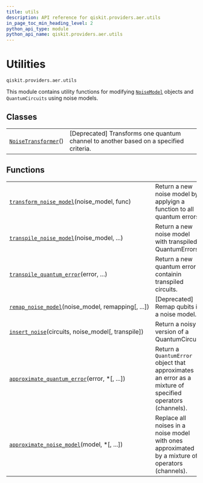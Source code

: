 ```yaml
---
title: utils
description: API reference for qiskit.providers.aer.utils
in_page_toc_min_heading_level: 2
python_api_type: module
python_api_name: qiskit.providers.aer.utils
---
```


<span id="module-qiskit.providers.aer.utils" />

<span id="aer-utils" />

<span id="utilities-qiskit-providers-aer-utils" />

# Utilities

`qiskit.providers.aer.utils`

This module contains utility functions for modifying [`NoiseModel`](qiskit.providers.aer.noise.NoiseModel "qiskit.providers.aer.noise.NoiseModel") objects and `QuantumCircuits` using noise models.

## Classes

|                                                                                                                   |                                                                                        |
| ----------------------------------------------------------------------------------------------------------------- | -------------------------------------------------------------------------------------- |
| [`NoiseTransformer`](qiskit.providers.aer.utils.NoiseTransformer "qiskit.providers.aer.utils.NoiseTransformer")() | \[Deprecated] Transforms one quantum channel to another based on a specified criteria. |

## Functions

|                                                                                                                                                               |                                                                                                           |
| ------------------------------------------------------------------------------------------------------------------------------------------------------------- | --------------------------------------------------------------------------------------------------------- |
| [`transform_noise_model`](qiskit.providers.aer.utils.transform_noise_model "qiskit.providers.aer.utils.transform_noise_model")(noise\_model, func)            | Return a new noise model by applyign a function to all quantum errors.                                    |
| [`transpile_noise_model`](qiskit.providers.aer.utils.transpile_noise_model "qiskit.providers.aer.utils.transpile_noise_model")(noise\_model, ...)             | Return a new noise model with transpiled QuantumErrors.                                                   |
| [`transpile_quantum_error`](qiskit.providers.aer.utils.transpile_quantum_error "qiskit.providers.aer.utils.transpile_quantum_error")(error, ...)              | Return a new quantum error containin transpiled circuits.                                                 |
| [`remap_noise_model`](qiskit.providers.aer.utils.remap_noise_model "qiskit.providers.aer.utils.remap_noise_model")(noise\_model, remapping\[, ...])           | \[Deprecated] Remap qubits in a noise model.                                                              |
| [`insert_noise`](qiskit.providers.aer.utils.insert_noise "qiskit.providers.aer.utils.insert_noise")(circuits, noise\_model\[, transpile])                     | Return a noisy version of a QuantumCircuit.                                                               |
| [`approximate_quantum_error`](qiskit.providers.aer.utils.approximate_quantum_error "qiskit.providers.aer.utils.approximate_quantum_error")(error, \*\[, ...]) | Return a `QuantumError` object that approximates an error as a mixture of specified operators (channels). |
| [`approximate_noise_model`](qiskit.providers.aer.utils.approximate_noise_model "qiskit.providers.aer.utils.approximate_noise_model")(model, \*\[, ...])       | Replace all noises in a noise model with ones approximated by a mixture of operators (channels).          |

